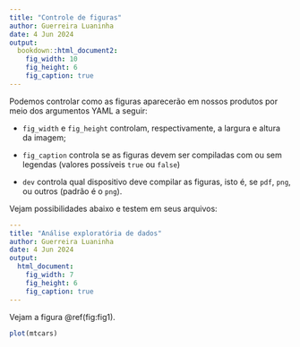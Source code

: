 ```yaml
---
title: "Controle de figuras"
author: Guerreira Luaninha
date: 4 Jun 2024
output: 
  bookdown::html_document2:
    fig_width: 10
    fig_height: 6
    fig_caption: true
---
```


Podemos controlar como as figuras aparecerão em nossos produtos por meio dos argumentos YAML a seguir:

+ `fig_width` e `fig_height` controlam, respectivamente, a largura e altura da imagem;

+ `fig_caption` controla se as figuras devem ser compiladas com ou sem legendas (valores possíveis `true` ou `false`)

+ `dev` controla qual dispositivo deve compilar as figuras, isto é, se `pdf`, `png`, ou outros (padrão é o `png`).  

Vejam possibilidades abaixo e testem em seus arquivos:

```yaml
---
title: "Análise exploratória de dados"
author: Guerreira Luaninha
date: 4 Jun 2024
output: 
  html_document:
    fig_width: 7
    fig_height: 6
    fig_caption: true
---
```

Vejam a figura \@ref(fig:fig1).  

```r
plot(mtcars)
```
